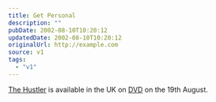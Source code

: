 ```yaml
---
title: Get Personal
description: ""
pubDate: 2002-08-10T10:20:12
updatedDate: 2002-08-10T10:20:12
originalUrl: http://example.com
source: v1
tags:
  - "v1"
---
```


[The Hustler][1] is available in the UK on [DVD][2] on the 19th August.

[1]: http://uk.imdb.com/Title?0054997 "uk.imdb.com: The Hustler"
[2]: http://www.amazon.co.uk/exec/obidos/ASIN/B000069JF6/ohsky "Amazon.co.uk: The Hustler (DVD)"
